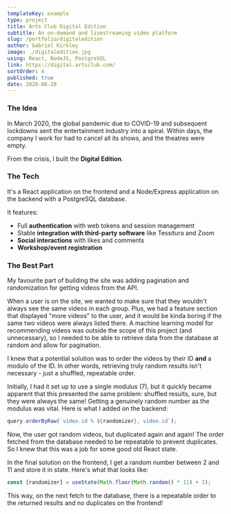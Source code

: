 ```yaml
---
templateKey: example
type: project
title: Arts Club Digital Edition
subtitle: An on-demand and livestreaming video platform
slug: /portfolio/digitaledition
author: Gabriel Kirkley
image: ./digitaledition.jpg
using: React, NodeJS, PostgreSQL
link: https://digital.artsclub.com/
sortOrder: 4
published: true
date: 2020-06-28
---
```


### The Idea

In March 2020, the global pandemic due to COVID-19 and subsequent lockdowns sent
the entertainment industry into a spiral. Within days, the company I work for
had to cancel all its shows, and the theatres were empty.

From the crisis, I built the **Digital Edition**.

### The Tech

It's a React application on the frontend and a Node/Express application on the
backend with a PostgreSQL database.

It features:

- Full **authentication** with web tokens and session management
- Stable **integration with third-party software** like Tessitura and Zoom
- **Social interactions** with likes and comments
- **Workshop/event registration**

### The Best Part

My favourite part of building the site was adding pagination and randomization
for getting videos from the API.

When a user is on the site, we wanted to make sure that they wouldn't always see
the same videos in each group. Plus, we had a feature section that displayed
"more videos" to the user, and it would be kinda boring if the same two videos
were always listed there. A machine learning model for recommending videos was
outside the scope of this project (and unnecessary), so I needed to be able to
retrieve data from the database at random and allow for pagination.

I knew that a potential solution was to order the videos by their ID **and** a
modulo of the ID. In other words, retrieving truly random results isn't
necessary - just a shuffled, repeatable order.

Initially, I had it set up to use a single modulus (7), but it quickly became
apparent that this presented the same problem: shuffled results, sure, but they
were always the same! Getting a genuinely random number as the modulus was
vital. Here is what I added on the backend:

```js
query.orderByRaw(`video.id % ${randomizer}, video.id`);
```

Now, the user got random videos, but duplicated again and again! The order
fetched from the database needed to be repeatable to prevent duplicates. So I
knew that this was a job for some good old React state.

In the final solution on the frontend, I get a random number between 2 and 11
and store it in state. Here's what that looks like:

```js
const [randomizer] = useState(Math.floor(Math.random() * 11) + 2);
```

This way, on the next fetch to the database, there is a repeatable order to the
returned results and no duplicates on the frontend!

